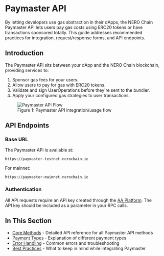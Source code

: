 

# Paymaster API

By letting developers use gas abstraction in their dApps, the NERO Chain Paymaster API lets users pay gas costs using ERC20 tokens or have transactions sponsored totally. This guide addresses recommended practices for integration, request/response forms, and API endpoints.
## Introduction

The Paymaster API sits between your dApp and the NERO Chain blockchain, providing services to:

1. Sponsor gas fees for your users.
2. Allow users to pay for gas with ERC20 tokens.
3. Validate and sign UserOperations before they're sent to the bundler.
4. Apply your configured gas strategies to user transactions.

<div className="mt-8 mb-8">
  <figure className="text-center">
    <img 
      src="/assets/aaPlatform/figure2.jpeg" 
      alt="Paymaster API Flow"
      className="mx-auto rounded-lg shadow-md"
    />
    <figcaption className="mt-2 text-sm italic text-gray-600">
      Figure 1: Paymaster API integration/usage flow
    </figcaption>
  </figure>
</div>

## API Endpoints

### Base URL

The Paymaster API is available at:

```
https://paymaster-testnet.nerochain.io
```

For mainnet:

```
https://paymaster-mainnet.nerochain.io
```

### Authentication

All API requests require an API key created through the [AA Platform](https://aa-platform.nerochain.io). The API key should be included as a parameter in your RPC calls.

## In This Section

- [Core Methods](./core-methods) - Detailed API reference for all Paymaster API methods
- [Payment Types](./payment-types) - Explanation of different payment types
- [Error Handling](./error-handling) - Common errors and troubleshooting
- [Best Practices](./best-practices) - What to keep in mind while integrating Paymaster



<PageFeedback path="/en/developer-tools/paymaster-api/index" />
